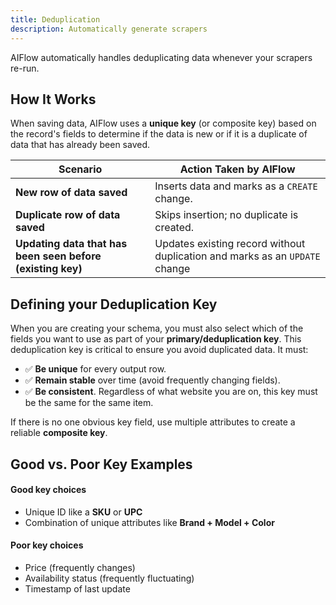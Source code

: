 ```yaml
---
title: Deduplication
description: Automatically generate scrapers
---
```


AIFlow automatically handles deduplicating data whenever your scrapers re-run.

## How It Works

When saving data, AIFlow uses a **unique key** (or composite key) based on the record's fields to determine if the data is new or if it is a duplicate of data that has already been saved.


| Scenario | Action Taken by AIFlow |
| --- | --- |
| **New row of data saved** | Inserts data and marks as a `CREATE` change. |
| **Duplicate row of data saved** | Skips insertion; no duplicate is created. |
| **Updating data that has been seen before (existing key)** | Updates existing record without duplication and marks as an `UPDATE` change |

## Defining your Deduplication Key

When you are creating your schema, you must also select which of the fields you want to use as part of your **primary/deduplication key**.
This deduplication key is critical to ensure you avoid duplicated data. It must:

- ✅ **Be unique** for every output row.
- ✅ **Remain stable** over time (avoid frequently changing fields).
- ✅ **Be consistent**. Regardless of what website you are on, this key must be the same for the same item.

If there is no one obvious key field, use multiple attributes to create a reliable **composite key**.


## Good vs. Poor Key Examples
#### Good key choices
- Unique ID like a **SKU** or **UPC**
- Combination of unique attributes like **Brand + Model + Color**

#### Poor key choices
- Price (frequently changes)
- Availability status (frequently fluctuating)
- Timestamp of last update
